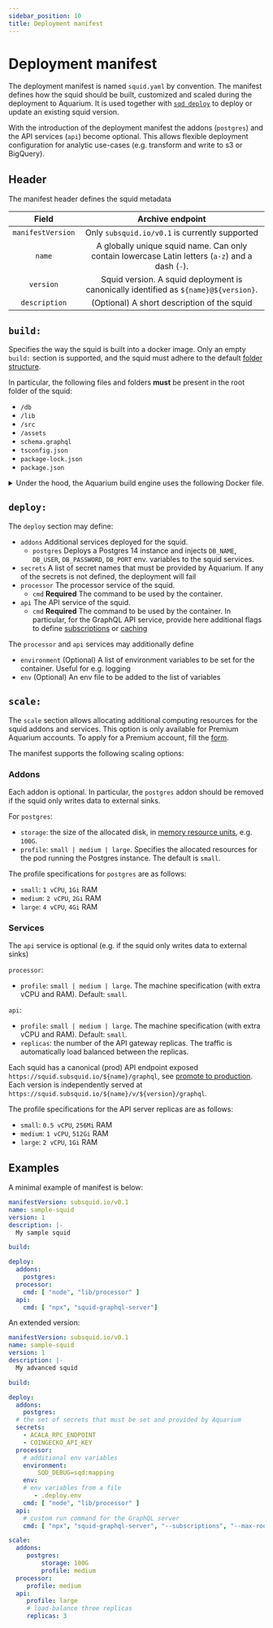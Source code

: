 ```yaml
---
sidebar_position: 10
title: Deployment manifest
---
```


# Deployment manifest

The deployment manifest is named `squid.yaml` by convention. The manifest defines how the squid should be built, customized and scaled during the deployment to Aquarium. It is used together with [`sqd deploy`](/squid-cli/deploy) to deploy or update an existing squid version.

With the introduction of the deployment manifest the addons (`postgres`) and the API services (`api`) become optional. This allows flexible deployment configuration for analytic use-cases (e.g. transform and write to s3 or BigQuery).
 
## Header

The manifest header defines the squid metadata

| Field                    |      Archive endpoint                         |  
|:-----------------------:|:---------------------------------------------:|
| `manifestVersion`        | Only `subsquid.io/v0.1` is currently supported     |
| `name` | A globally unique squid name. Can only contain lowercase Latin letters (`a-z`) and a dash (`-`). | 
| `version`                 | Squid version. A squid deployment is canonically identified as `${name}@${version}`.  |
| `description`  | (Optional) A short description of the squid  |

## `build:`

Specifies the way the squid is built into a docker image. Only an empty `build:` section is supported, and the squid must adhere
to the default [folder structure](/develop-a-squid/squid-structure).

In particular, the following files and folders **must** be present in the root folder of the squid:

- `/db`
- `/lib`
- `/src`
- `/assets` 
- `schema.graphql`
- `tsconfig.json` 
- `package-lock.json`
- `package.json` 

<details><summary>Under the hood, the Aquarium build engine uses the following Docker file.</summary>
<p>

```dockerfile title="Dockerfile"
FROM node:16-alpine AS node
FROM node AS node-with-gyp
RUN apk add g++ make python3

FROM node-with-gyp AS builder
WORKDIR /squid
ADD package.json .
ADD package-lock.json .
RUN npm ci
ADD tsconfig.json .
ADD src src
RUN npm run build

FROM node-with-gyp AS deps
WORKDIR /squid
ADD package.json .
ADD package-lock.json .
RUN npm ci --production

FROM node AS squid
WORKDIR /squid
COPY --from=deps /squid/package.json .
COPY --from=deps /squid/package-lock.json .
COPY --from=deps /squid/node_modules node_modules
COPY --from=builder /squid/lib lib
RUN echo -e "loglevel=silent\\nupdate-notifier=false" > /squid/.npmrc
ADD db db
ADD assets assets
ADD schema.graphql .
```

</p>
</details>

## `deploy:`

The `deploy` section may define:


- `addons` Additional services deployed for the squid. 
  + `postgres` Deploys a Postgres 14 instance and injects `DB_NAME`, `DB_USER`, `DB_PASSWORD`, `DB_PORT` env. variables to the squid services.
- `secrets` A list of secret names that must be provided by Aquarium. If any of the secrets is not defined, the deployment will fail
- `processor` The processor service of the squid. 
  + `cmd` **Required** The command to be used by the container.
- `api` The API service of the squid.
  + `cmd` **Required** The command to be used by the container. In particular, for the GraphQL API service, provide here additional flags to define [subscriptions](/develop-a-squid/graphql-api/subscriptions) or [caching](/develop-a-squid/graphql-api/caching)

The `processor` and `api` services may additionally define
- `environment` (Optional) A list of environment variables to be set for the container. Useful for e.g. logging
- `env` (Optional) An env file to be added to the list of variables

## `scale:`

The `scale` section allows allocating additional computing resources for the squid addons and services. This option is only available for Premium Aquarium accounts. To apply for a Premium account, fill the [form](https://luvp4va64ru.typeform.com/to/QrRF66q5).

The manifest supports the following scaling options:

### Addons 

Each addon is optional. In particular, the `postgres` addon should be removed if the squid only writes data to external sinks.

For `postgres`:
- `storage`: the size of the allocated disk, in [memory resource units](https://kubernetes.io/docs/concepts/configuration/manage-resources-containers/#meaning-of-memory), e.g. `100G`.
- `profile`: `small | medium | large`. Specifies the allocated resources for the pod running the Postgres instance. The default is `small`.

The profile specifications for `postgres` are as follows:
- `small`: `1 vCPU`, `1Gi` RAM
- `medium`: `2 vCPU`, `2Gi` RAM
- `large`: `4 vCPU`, `4Gi` RAM


### Services

The `api` service is optional (e.g. if the squid only writes data to external sinks)

`processor`:
 - `profile`: `small | medium | large`. The machine specification (with extra vCPU and RAM). Default: `small`.

`api`:
 - `profile`: `small | medium | large`. The machine specification (with extra vCPU and RAM). Default: `small`.
 - `replicas`: the number of the API gateway replicas. The traffic is automatically load balanced between the replicas.

Each squid has a canonical (prod) API endpoint exposed `https://squid.subsquid.io/${name}/graphql`, see [promote to production](/deploy-squid/promote-to-production). Each version is independently served at `https://squid.subsquid.io/${name}/v/${version}/graphql`.

The profile specifications for the API server replicas are as follows:
- `small`: `0.5 vCPU`, `256Mi` RAM
- `medium`: `1 vCPU`, `512Gi` RAM
- `large`: `2 vCPU`, `1Gi` RAM


## Examples

A minimal example of manifest is below:

```yaml title="squid.yaml"
manifestVersion: subsquid.io/v0.1
name: sample-squid
version: 1
description: |-
  My sample squid  

build: 

deploy:
  addons:
    postgres: 
  processor:
    cmd: [ "node", "lib/processor" ] 
  api:
    cmd: [ "npx", "squid-graphql-server"]
```

An extended version:

```yaml title="squid.yaml"
manifestVersion: subsquid.io/v0.1
name: sample-squid
version: 1
description: |-
  My advanced squid 

build: 

deploy:
  addons:
    postgres: 
  # the set of secrets that must be set and provided by Aquarium
  secrets:
    - ACALA_RPC_ENDPOINT
    - COINGECKO_API_KEY 
  processor:
    # additional env variables
    environment:
        SQD_DEBUG=sqd:mapping
    env:
    # env variables from a file
       - .deploy.env  
    cmd: [ "node", "lib/processor" ] 
  api:
    # custom run command for the GraphQL server
    cmd: [ "npx", "squid-graphql-server", "--subscriptions", "--max-root-fields", "10", "--sql-statement-timeout", "1000" ] 

scale:
  addons:
     postgres:
         storage: 100G
         profile: medium
  processor:
     profile: medium
  api:
     profile: large
     # load-balance three replicas
     replicas: 3
```






